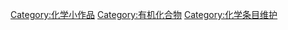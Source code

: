 {{hiddencat}}
[[Category:化学小作品|Category:化学小作品]]
[[Category:有机化合物|Category:有机化合物]]
[[Category:化学条目维护|Category:化学条目维护]]